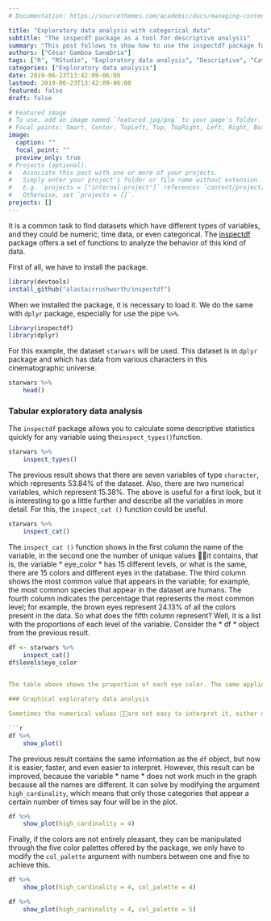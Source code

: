 ```yaml
---
# Documentation: https://sourcethemes.com/academic/docs/managing-content/

title: "Exploratory data analysis with categorical data"
subtitle: "The inspecdf package as a tool for descriptive analysis"
summary: "This post follows to show how to use the inspectdf package for data analysis"
authors: ["César Gamboa Sanabria"]
tags: ["R", "RStudio", "Exploratory data analysis", "Descriptive", "Categorical data"]
categories: ["Exploratory data analysis"]
date: 2019-06-23T13:42:09-06:00
lastmod: 2019-06-23T13:42:09-06:00
featured: false
draft: false

# Featured image
# To use, add an image named `featured.jpg/png` to your page's folder.
# Focal points: Smart, Center, TopLeft, Top, TopRight, Left, Right, BottomLeft, Bottom, BottomRight.
image:
  caption: ""
  focal_point: ""
  preview_only: true
# Projects (optional).
#   Associate this post with one or more of your projects.
#   Simply enter your project's folder or file name without extension.
#   E.g. `projects = ["internal-project"]` references `content/project/deep-learning/index.md`.
#   Otherwise, set `projects = []`.
projects: []
---
```


It is a common task to find datasets which have different types of variables, and they could be numeric, time data, or even categorical. The [inspectdf](https://github.com/alastairrushworth/inspectdf) package offers a set of functions to analyze the behavior of this kind of data.

First of all, we have to install the package.

```r
library(devtools)
install_github("alastairrushworth/inspectdf")
```


When we installed the package, it is necessary to load it. We do the same with `dplyr` package, especially for use the pipe `%>%`.

```r
library(inspectdf)
library(dplyr)
```

For this example, the dataset `starwars` will be used. This dataset is in ` dplyr` package and which has data from various characters in this cinematographic universe.

```r
starwars %>% 
    head()
```

### Tabular exploratory data analysis

The `inspectdf` package allows you to calculate some descriptive statistics quickly for any variable using the` inspect_types() `function.

```r
starwars %>% 
    inspect_types()
```

The previous result shows that there are seven variables of type `character`, which represents 53.84% of the dataset. Also, there are two numerical variables, which represent 15.38%. The above is useful for a first look, but it is interesting to go a little further and describe all the variables in more detail. For this, the `inspect_cat ()` function could be useful.

```r
starwars %>% 
    inspect_cat()
```

The `inspect_cat ()` function shows in the first column the name of the variable, in the second one the number of unique values it contains, that is, the variable * eye_color * has 15 different levels, or what is the same, there are 15 colors and different eyes in the database. The third column shows the most common value that appears in the variable; for example, the most common species that appear in the dataset are humans. The fourth column indicates the percentage that represents the most common level; for example, the brown eyes represent 24.13% of all the colors present in the data. So what does the fifth column represent? Well, it is a list with the proportions of each level of the variable. Consider the * df * object from the previous result.

```r
df <- starwars %>% 
    inspect_cat()
df$levels$eye_color
    ```

The table above shows the proportion of each eye color. The same applies to any of the other variables.

### Graphical exploratory data analysis

Sometimes the numerical values are not easy to interpret it, either due to a quantity of data or due to visual issues. The `inspectdf` package also graphically allows for exploratory data analysis.

```r
df %>% 
    show_plot()
```

The previous result contains the same information as the `df` object, but now it is easier, faster, and even easier to interpret. However, this result can be improved, because the variable * name * does not work much in the graph because all the names are different. It can solve by modifying the argument `high_cardinality`, which means that only those categories that appear a certain number of times say four will be in the plot.

```r
df %>% 
    show_plot(high_cardinality = 4)
```

Finally, if the colors are not entirely pleasant, they can be manipulated through the five color palettes offered by the package, we only have to modify the `col_palette` argument with numbers between one and five to achieve this.

```r
df %>% 
    show_plot(high_cardinality = 4, col_palette = 4)

df %>% 
    show_plot(high_cardinality = 4, col_palette = 5)
```

